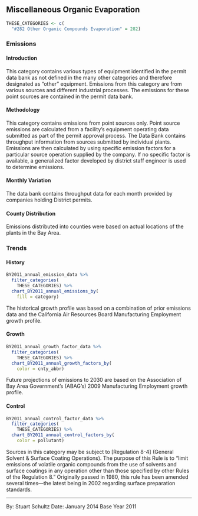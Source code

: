 ## Miscellaneous Organic Evaporation

```r
THESE_CATEGORIES <- c(
  "#282 Other Organic Compounds Evaporation" = 282)
```

### Emissions

#### Introduction {-}

This category contains various types of equipment identified in the permit data bank as not defined in the many other categories and therefore designated as "other" equipment. Emissions from this category are from various sources and different industrial processes. The emissions for these point sources are contained in the permit data bank.

#### Methodology {-}

This category contains emissions from point sources only. Point source emissions are calculated from a facility’s equipment operating data submitted as part of the permit approval process. The Data Bank contains throughput information from sources submitted by individual plants. Emissions are then calculated by using specific emission factors for a particular source operation supplied by the company. If no specific factor is available, a generalized factor developed by district staff engineer is used to determine emissions.

#### Monthly Variation {-}

The data bank contains throughput data for each month provided by companies holding District permits.

#### County Distribution {-}

Emissions distributed into counties were based on actual locations of the plants in the Bay Area.

### Trends

#### History {-}

```r
BY2011_annual_emission_data %>%
  filter_categories(
    THESE_CATEGORIES) %>%
  chart_BY2011_annual_emissions_by(
    fill = category)
```

The historical growth profile was based on a combination of prior emissions data and the California Air Resources Board Manufacturing Employment growth profile.

#### Growth {-}

```r
BY2011_annual_growth_factor_data %>%
  filter_categories(
    THESE_CATEGORIES) %>%
  chart_BY2011_annual_growth_factors_by(
    color = cnty_abbr)
```

Future projections of emissions to 2030 are based on the Association of Bay Area Government’s (ABAG’s) 2009 Manufacturing Employment growth profile.

#### Control {-}

```r
BY2011_annual_control_factor_data %>%
  filter_categories(
    THESE_CATEGORIES) %>%
  chart_BY2011_annual_control_factors_by(
    color = pollutant)
```

Sources in this category may be subject to [Regulation 8-4] (General Solvent & Surface Coating Operations). The purpose of this Rule is to “limit emissions of volatile organic compounds from the use of solvents and surface coatings in any operation other than those specified by other Rules of the Regulation 8.” Originally passed in 1980, this rule has been amended several times—the latest being in 2002 regarding surface preparation standards.

***

By: Stuart Schultz 
Date: January 2014 
Base Year 2011
